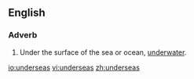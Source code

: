 ==English==

===Adverb===
{{en-adv|-}}

# Under the surface of the sea or ocean, [[underwater]].

[[io:underseas]]
[[vi:underseas]]
[[zh:underseas]]